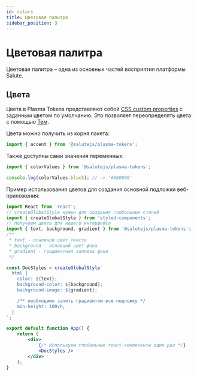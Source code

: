 ```yaml
---
id: colors
title: Цветовая палитра
sidebar_position: 3
---
```


# Цветовая палитра

Цветовая палитра – одна из основных частей восприятия платформы Salute.

## Цвета

Цвета в Plasma Tokens представляют собой [CSS custom properties](https://developer.mozilla.org/en-US/docs/Web/CSS/--*) c заданным цветом по умолчанию.
Это позволяет переопределять цвета с помощью [Тем](#темы).

Цвета можно получить из корня пакета:

```js
import { accent } from '@salutejs/plasma-tokens';
```

Также доступны сами значения переменных:

```js
import { colorValues } from '@salutejs/plasma-tokens';

console.log(colorValues.black); // –> '#080808'
```

Пример использования цветов для создания основной подложки веб-приложения:

```jsx title="App.tsx"
import React from 'react';
// createGlobalStyle нужен для создания глобальных стилей
import { createGlobalStyle } from 'styled-components';
// получаем цвета для нашего интерфейса
import { text, background, gradient } from '@salutejs/plasma-tokens';
/**
 * text - основной цвет текста
 * background - основной цвет фона
 * gradient - градиентная заливка фона
 */

const DocStyles = createGlobalStyle`
  html {
    color: ${text};
    background-color: ${background};
    background-image: ${gradient};

    /** необходимо залить градиентом всю подложку */
    min-height: 100vh;
  }
`;

export default function App() {
    return (
        <div>
            {/* Используем глобальные react-компоненты один раз */}
            <DocStyles />
        </div>
    );
}
```
